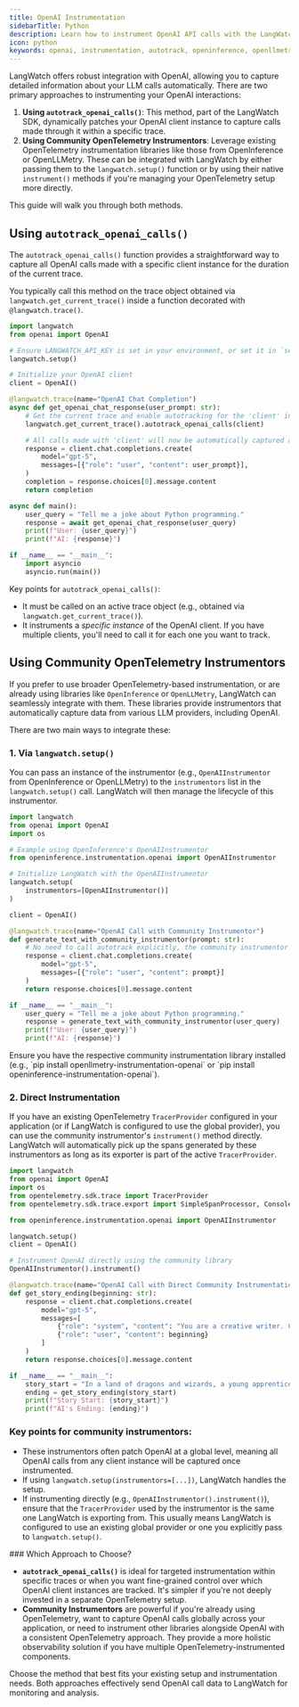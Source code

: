 ```yaml
---
title: OpenAI Instrumentation
sidebarTitle: Python
description: Learn how to instrument OpenAI API calls with the LangWatch Python SDK
icon: python
keywords: openai, instrumentation, autotrack, openinference, openllmetry, LangWatch, Python
---
```


LangWatch offers robust integration with OpenAI, allowing you to capture detailed information about your LLM calls automatically. There are two primary approaches to instrumenting your OpenAI interactions:

1.  **Using `autotrack_openai_calls()`**: This method, part of the LangWatch SDK, dynamically patches your OpenAI client instance to capture calls made through it within a specific trace.
2.  **Using Community OpenTelemetry Instrumentors**: Leverage existing OpenTelemetry instrumentation libraries like those from OpenInference or OpenLLMetry. These can be integrated with LangWatch by either passing them to the `langwatch.setup()` function or by using their native `instrument()` methods if you're managing your OpenTelemetry setup more directly.

This guide will walk you through both methods.

## Using `autotrack_openai_calls()`

The `autotrack_openai_calls()` function provides a straightforward way to capture all OpenAI calls made with a specific client instance for the duration of the current trace.

You typically call this method on the trace object obtained via `langwatch.get_current_trace()` inside a function decorated with `@langwatch.trace()`.

```python
import langwatch
from openai import OpenAI

# Ensure LANGWATCH_API_KEY is set in your environment, or set it in `setup`
langwatch.setup()

# Initialize your OpenAI client
client = OpenAI()

@langwatch.trace(name="OpenAI Chat Completion")
async def get_openai_chat_response(user_prompt: str):
    # Get the current trace and enable autotracking for the 'client' instance
    langwatch.get_current_trace().autotrack_openai_calls(client)

    # All calls made with 'client' will now be automatically captured as spans
    response = client.chat.completions.create(
        model="gpt-5",
        messages=[{"role": "user", "content": user_prompt}],
    )
    completion = response.choices[0].message.content
    return completion

async def main():
    user_query = "Tell me a joke about Python programming."
    response = await get_openai_chat_response(user_query)
    print(f"User: {user_query}")
    print(f"AI: {response}")

if __name__ == "__main__":
    import asyncio
    asyncio.run(main())
```

Key points for `autotrack_openai_calls()`:
-   It must be called on an active trace object (e.g., obtained via `langwatch.get_current_trace()`).
-   It instruments a *specific instance* of the OpenAI client. If you have multiple clients, you'll need to call it for each one you want to track.

## Using Community OpenTelemetry Instrumentors

If you prefer to use broader OpenTelemetry-based instrumentation, or are already using libraries like `OpenInference` or `OpenLLMetry`, LangWatch can seamlessly integrate with them. These libraries provide instrumentors that automatically capture data from various LLM providers, including OpenAI.

There are two main ways to integrate these:

### 1. Via `langwatch.setup()`

You can pass an instance of the instrumentor (e.g., `OpenAIInstrumentor` from OpenInference or OpenLLMetry) to the `instrumentors` list in the `langwatch.setup()` call. LangWatch will then manage the lifecycle of this instrumentor.

```python
import langwatch
from openai import OpenAI
import os

# Example using OpenInference's OpenAIInstrumentor
from openinference.instrumentation.openai import OpenAIInstrumentor

# Initialize LangWatch with the OpenAIInstrumentor
langwatch.setup(
    instrumentors=[OpenAIInstrumentor()]
)

client = OpenAI()

@langwatch.trace(name="OpenAI Call with Community Instrumentor")
def generate_text_with_community_instrumentor(prompt: str):
    # No need to call autotrack explicitly, the community instrumentor handles OpenAI calls globally.
    response = client.chat.completions.create(
        model="gpt-5",
        messages=[{"role": "user", "content": prompt}]
    )
    return response.choices[0].message.content

if __name__ == "__main__":
    user_query = "Tell me a joke about Python programming."
    response = generate_text_with_community_instrumentor(user_query)
    print(f"User: {user_query}")
    print(f"AI: {response}")
```
<Note>
  Ensure you have the respective community instrumentation library installed (e.g., `pip install openllmetry-instrumentation-openai` or `pip install openinference-instrumentation-openai`).
</Note>

### 2. Direct Instrumentation

If you have an existing OpenTelemetry `TracerProvider` configured in your application (or if LangWatch is configured to use the global provider), you can use the community instrumentor's `instrument()` method directly. LangWatch will automatically pick up the spans generated by these instrumentors as long as its exporter is part of the active `TracerProvider`.

```python
import langwatch
from openai import OpenAI
import os
from opentelemetry.sdk.trace import TracerProvider
from opentelemetry.sdk.trace.export import SimpleSpanProcessor, ConsoleSpanExporter

from openinference.instrumentation.openai import OpenAIInstrumentor

langwatch.setup()
client = OpenAI()

# Instrument OpenAI directly using the community library
OpenAIInstrumentor().instrument()

@langwatch.trace(name="OpenAI Call with Direct Community Instrumentation")
def get_story_ending(beginning: str):
    response = client.chat.completions.create(
        model="gpt-5",
        messages=[
            {"role": "system", "content": "You are a creative writer. Complete the story."},
            {"role": "user", "content": beginning}
        ]
    )
    return response.choices[0].message.content

if __name__ == "__main__":
    story_start = "In a land of dragons and wizards, a young apprentice found a mysterious map..."
    ending = get_story_ending(story_start)
    print(f"Story Start: {story_start}")
    print(f"AI's Ending: {ending}")
```

### Key points for community instrumentors:
-   These instrumentors often patch OpenAI at a global level, meaning all OpenAI calls from any client instance will be captured once instrumented.
-   If using `langwatch.setup(instrumentors=[...])`, LangWatch handles the setup.
-   If instrumenting directly (e.g., `OpenAIInstrumentor().instrument()`), ensure that the `TracerProvider` used by the instrumentor is the same one LangWatch is exporting from. This usually means LangWatch is configured to use an existing global provider or one you explicitly pass to `langwatch.setup()`.

<Note>
### Which Approach to Choose?

-   **`autotrack_openai_calls()`** is ideal for targeted instrumentation within specific traces or when you want fine-grained control over which OpenAI client instances are tracked. It's simpler if you're not deeply invested in a separate OpenTelemetry setup.
-   **Community Instrumentors** are powerful if you're already using OpenTelemetry, want to capture OpenAI calls globally across your application, or need to instrument other libraries alongside OpenAI with a consistent OpenTelemetry approach. They provide a more holistic observability solution if you have multiple OpenTelemetry-instrumented components.

Choose the method that best fits your existing setup and instrumentation needs. Both approaches effectively send OpenAI call data to LangWatch for monitoring and analysis.
</Note>
